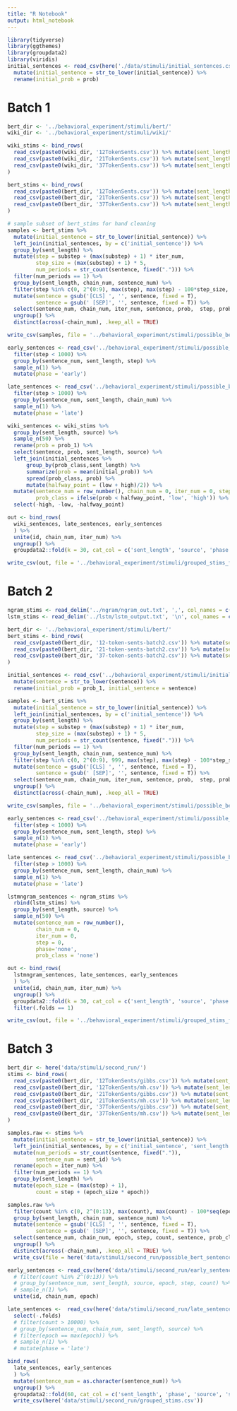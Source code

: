 ```yaml
---
title: "R Notebook"
output: html_notebook
---
```


```r
library(tidyverse)
library(ggthemes)
library(groupdata2)
library(viridis)
initial_sentences <- read_csv(here('./data/stimuli/initial_sentences.csv')) %>%
  mutate(initial_sentence = str_to_lower(initial_sentence)) %>%
  rename(initial_prob = prob)
```

# Batch 1 

```r
bert_dir <- '../behavioral_experiment/stimuli/bert/'
wiki_dir <- '../behavioral_experiment/stimuli/wiki/'

wiki_stims <- bind_rows(
  read_csv(paste0(wiki_dir, '12TokenSents.csv')) %>% mutate(sent_length = 'short', source = 'wiki'),
  read_csv(paste0(wiki_dir, '21TokenSents.csv')) %>% mutate(sent_length = 'medium', source = 'wiki'),
  read_csv(paste0(wiki_dir, '37TokenSents.csv')) %>% mutate(sent_length = 'long', source = 'wiki')
)

bert_stims <- bind_rows(
  read_csv(paste0(bert_dir, '12TokenSents.csv')) %>% mutate(sent_length = 'short', source = 'bert'),
  read_csv(paste0(bert_dir, '21TokenSents.csv')) %>% mutate(sent_length = 'medium', source = 'bert'),
  read_csv(paste0(bert_dir, '37TokenSents.csv')) %>% mutate(sent_length = 'long', source = 'bert')
) 
```

```r
# sample subset of bert_stims for hand cleaning
samples <- bert_stims %>%
  mutate(initial_sentence = str_to_lower(initial_sentence)) %>%
  left_join(initial_sentences, by = c('initial_sentence')) %>%
  group_by(sent_length) %>%
  mutate(step = substep + (max(substep) + 1) * iter_num,
         step_size = (max(substep) + 1) * 5,
         num_periods = str_count(sentence, fixed("."))) %>%
  filter(num_periods == 1) %>%
  group_by(sent_length, chain_num, sentence_num) %>%
  filter(step %in% c(0, 2^(0:9), max(step), max(step) - 100*step_size, max(step) - 200*step_size)) %>%
  mutate(sentence = gsub('[CLS] ', '', sentence, fixed = T),
         sentence = gsub(' [SEP]', '', sentence, fixed = T)) %>%
  select(sentence_num, chain_num, iter_num, sentence, prob,  step, prob_class, source, sent_length) %>%
  ungroup() %>%
  distinct(across(-chain_num), .keep_all = TRUE)

write_csv(samples, file = '../behavioral_experiment/stimuli/possible_bert_sentences_uncleaned.csv')
```


```r
early_sentences <- read_csv('../behavioral_experiment/stimuli/possible_bert_sentences_cleaned.csv') %>%
  filter(step < 1000) %>%
  group_by(sentence_num, sent_length, step) %>%
  sample_n(1) %>%
  mutate(phase = 'early')

late_sentences <- read_csv('../behavioral_experiment/stimuli/possible_bert_sentences_cleaned.csv') %>%
  filter(step > 1000) %>%
  group_by(sentence_num, sent_length, chain_num) %>%
  sample_n(1) %>%
  mutate(phase = 'late')

wiki_sentences <- wiki_stims %>%
  group_by(sent_length, source) %>%
  sample_n(50) %>%
  rename(prob = prob_1) %>%
  select(sentence, prob, sent_length, source) %>%
  left_join(initial_sentences %>%
      group_by(prob_class,sent_length) %>%
      summarize(prob = mean(initial_prob)) %>%
      spread(prob_class, prob) %>%
      mutate(halfway_point = (low + high)/2)) %>%
  mutate(sentence_num = row_number(), chain_num = 0, iter_num = 0, step = 0, phase='wiki',
         prob_class = ifelse(prob < halfway_point, 'low', 'high')) %>%
  select(-high, -low, -halfway_point)
```

```r
out <- bind_rows(
  wiki_sentences, late_sentences, early_sentences
  ) %>%
  unite(id, chain_num, iter_num) %>%
  ungroup() %>%
  groupdata2::fold(k = 30, cat_col = c('sent_length', 'source', 'phase', 'prob_class', 'sentence_num'))

write_csv(out, file = '../behavioral_experiment/stimuli/grouped_stims_for_mongo.csv')
```

# Batch 2


```r
ngram_stims <- read_delim('../ngram/ngram_out.txt', ',', col_names = c('sentence')) %>% mutate(sent_length = 'short', source = 'ngram')
lstm_stims <- read_delim('../lstm/lstm_output.txt', '\n', col_names = c('sentence')) %>% mutate(sent_length = 'short', source = 'lstm')

bert_dir <- '../behavioral_experiment/stimuli/bert/'
bert_stims <- bind_rows(
  read_csv(paste0(bert_dir, '12-token-sents-batch2.csv')) %>% mutate(sent_length = 'short', source = 'bert'),
  read_csv(paste0(bert_dir, '21-token-sents-batch2.csv')) %>% mutate(sent_length = 'medium', source = 'bert'),
  read_csv(paste0(bert_dir, '37-token-sents-batch2.csv')) %>% mutate(sent_length = 'long', source = 'bert')
) 

initial_sentences <- read_csv('../behavioral_experiment/stimuli/initial_sentences_batch2.csv') %>%
  mutate(sentence = str_to_lower(sentence)) %>%
  rename(initial_prob = prob_1, initial_sentence = sentence)

samples <- bert_stims %>%
  mutate(initial_sentence = str_to_lower(initial_sentence)) %>%
  left_join(initial_sentences, by = c('initial_sentence')) %>%
  group_by(sent_length) %>%
  mutate(step = substep + (max(substep) + 1) * iter_num,
         step_size = (max(substep) + 1) * 5,
         num_periods = str_count(sentence, fixed("."))) %>%
  filter(num_periods == 1) %>%
  group_by(sent_length, chain_num, sentence_num) %>%
  filter(step %in% c(0, 2^(0:9), 999, max(step), max(step) - 100*step_size, max(step) - 200*step_size)) %>%
  mutate(sentence = gsub('[CLS] ', '', sentence, fixed = T),
         sentence = gsub(' [SEP]', '', sentence, fixed = T)) %>%
  select(sentence_num, chain_num, iter_num, sentence, prob,  step, prob_class, source, sent_length) %>%
  ungroup() %>%
  distinct(across(-chain_num), .keep_all = TRUE)

write_csv(samples, file = '../behavioral_experiment/stimuli/possible_bert_sentences_uncleaned_batch2.csv')
```

```r
early_sentences <- read_csv('../behavioral_experiment/stimuli/possible_bert_sentences_cleaned_batch2.csv') %>%
  filter(step < 1000) %>%
  group_by(sentence_num, sent_length, step) %>%
  sample_n(1) %>%
  mutate(phase = 'early')

late_sentences <- read_csv('../behavioral_experiment/stimuli/possible_bert_sentences_cleaned_batch2.csv') %>%
  filter(step > 1000) %>%
  group_by(sentence_num, sent_length, chain_num) %>%
  sample_n(1) %>%
  mutate(phase = 'late')

lstmngram_sentences <- ngram_stims %>%
  rbind(lstm_stims) %>%
  group_by(sent_length, source) %>%
  sample_n(50) %>%
  mutate(sentence_num = row_number(), 
         chain_num = 0, 
         iter_num = 0, 
         step = 0, 
         phase='none',
         prob_class = 'none')
```

```r
out <- bind_rows(
  lstmngram_sentences, late_sentences, early_sentences
  ) %>%
  unite(id, chain_num, iter_num) %>%
  ungroup() %>%
  groupdata2::fold(k = 30, cat_col = c('sent_length', 'source', 'phase', 'prob_class', 'sentence_num')) %>%
  filter(.folds == 1)

write_csv(out, file = '../behavioral_experiment/stimuli/grouped_stims_for_mongo_batch2.csv')
```


# Batch 3

```r
bert_dir <- here('data/stimuli/second_run/')
stims <- bind_rows(
  read_csv(paste0(bert_dir, '12TokenSents/gibbs.csv')) %>% mutate(sent_length = 'short', source = 'gibbs'),
  read_csv(paste0(bert_dir, '12TokenSents/mh.csv')) %>% mutate(sent_length = 'short', source = 'MH'),
  read_csv(paste0(bert_dir, '21TokenSents/gibbs.csv')) %>% mutate(sent_length = 'medium', source = 'gibbs'),
  read_csv(paste0(bert_dir, '21TokenSents/mh.csv')) %>% mutate(sent_length = 'medium', source = 'MH'),
  read_csv(paste0(bert_dir, '37TokenSents/gibbs.csv')) %>% mutate(sent_length = 'long', source = 'gibbs'),
  read_csv(paste0(bert_dir, '37TokenSents/mh.csv')) %>% mutate(sent_length = 'long', source = 'MH')
) 
```

```r
samples.raw <- stims %>%
  mutate(initial_sentence = str_to_lower(initial_sentence)) %>%
  left_join(initial_sentences, by = c('initial_sentence', 'sent_length')) %>%
  mutate(num_periods = str_count(sentence, fixed(".")),
         sentence_num = sent_id) %>%
  rename(epoch = iter_num) %>%
  filter(num_periods == 1) %>%
  group_by(sent_length) %>%
  mutate(epoch_size = (max(step) + 1),
         count = step + (epoch_size * epoch))

samples.raw %>%
  filter(count %in% c(0, 2^(0:13), max(count), max(count) - 100*seq(epoch_size))) %>%
  group_by(sent_length, chain_num, sentence_num) %>%
  mutate(sentence = gsub('[CLS] ', '', sentence, fixed = T),
         sentence = gsub(' [SEP]', '', sentence, fixed = T)) %>%
  select(sentence_num, chain_num, epoch, step, count, sentence, prob_class, prob, source, sent_length) %>%
  ungroup() %>%
  distinct(across(-chain_num), .keep_all = TRUE) %>%
  write_csv(file = here('data/stimuli/second_run/possible_bert_sentences_uncleaned.csv'))
```


```r
early_sentences <- read_csv(here('data/stimuli/second_run/early_sentences.csv')) %>%
  # filter(count %in% 2^(0:13)) %>%
  # group_by(sentence_num, sent_length, source, epoch, step, count) %>%
  # sample_n(1) %>%
  unite(id, chain_num, epoch) 

late_sentences <-  read_csv(here('data/stimuli/second_run/late_sentences.csv')) %>%
  select(-.folds)
  # filter(count > 10000) %>%
  # group_by(sentence_num, chain_num, sent_length, source) %>%
  # filter(epoch == max(epoch)) %>%
  # sample_n(1) %>%
  # mutate(phase = 'late')

bind_rows(
  late_sentences, early_sentences
  ) %>%
  mutate(sentence_num = as.character(sentence_num)) %>%
  ungroup() %>%
  groupdata2::fold(60, cat_col = c('sent_length', 'phase', 'source', 'sentence_num')) %>%
  write_csv(here('data/stimuli/second_run/grouped_stims.csv'))
```
